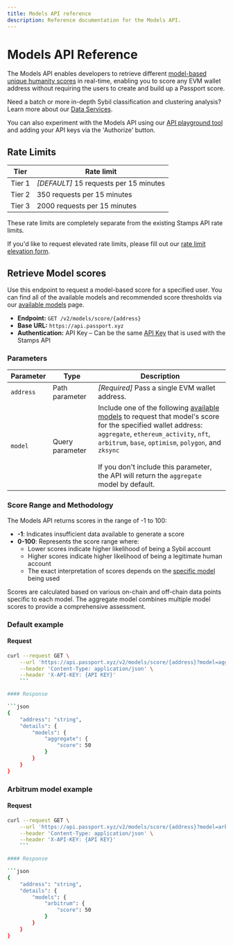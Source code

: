 ```yaml
---
title: Models API reference
description: Reference documentation for the Models API.
---
```


# Models API Reference

The Models API enables developers to retrieve different [model-based unique humanity scores](available-models) in real-time, enabling you to score any EVM wallet address without requiring the users to create and build up a Passport score. 

Need a batch or more in-depth Sybil classification and clustering analysis? Learn more about our [Data Services](/building-with-passport/data-services). 

You can also experiment with the Models API using our [API playground tool](https://api.passport.xyz/v2/docs) and adding your API keys via the 'Authorize' button.


## Rate Limits

|Tier |Rate limit |
|--|--|
|Tier 1 | *[DEFAULT]* 15 requests per 15 minutes |
|Tier 2 | 350 requests per 15 minutes |
|Tier 3 | 2000 requests per 15 minutes |

These rate limits are completely separate from the existing Stamps API rate limits.

If you'd like to request elevated rate limits, please fill out our [rate limit elevation form](https://docs.google.com/forms/d/e/1FAIpQLSe5B7zXTUQUt_aWdqTiUhjAhz56pS49Q8meuzLSgGxYTZRwAw/viewform).


## Retrieve Model scores

Use this endpoint to request a model-based score for a specified user. You can find all of the available models and recommended score thresholds via our [available models](available-models) page.

* **Endpoint:** `GET /v2/models/score/{address}`
* **Base URL:** `https://api.passport.xyz`
* **Authentication:** API Key – Can be the same [API Key](/building-with-passport/stamps/passport-api/getting-access) that is used with the Stamps API

### Parameters

|Parameter |Type |Description |
|--|--|--|
|`address` |Path parameter| *[Required]* Pass a single EVM wallet address. |
|`model`  |Query parameter | Include one of the following [available models](available-models) to request that model's score for the specified wallet address: <br />`aggregate`, `ethereum_activity`, `nft`, `arbitrum`, `base`, `optimism`, `polygon`, and `zksync`<br /><br />If you don't include this parameter, the API will return the `aggregate` model by default. |


### Score Range and Methodology

The Models API returns scores in the range of -1 to 100:

- **-1**: Indicates insufficient data available to generate a score
- **0-100**: Represents the score range where:
  - Lower scores indicate higher likelihood of being a Sybil account
  - Higher scores indicate higher likelihood of being a legitimate human account
  - The exact interpretation of scores depends on the [specific model](available-models) being used

Scores are calculated based on various on-chain and off-chain data points specific to each model. The aggregate model combines multiple model scores to provide a comprehensive assessment.

### Default example

#### Request

```bash
curl --request GET \
    --url 'https://api.passport.xyz/v2/models/score/{address}?model=aggregate' \
    --header 'Content-Type: application/json' \
    --header 'X-API-KEY: {API KEY}'
    ```

#### Response

```json
{
    "address": "string",
    "details": {
        "models": {
            "aggregate": {
                "score": 50 
            }
        } 
    }
}
```


### Arbitrum model example

#### Request

```bash
curl --request GET \
    --url 'https://api.passport.xyz/v2/models/score/{address}?model=arbitrum' \
    --header 'Content-Type: application/json' \
    --header 'X-API-KEY: {API KEY}'
    ```

#### Response

```json
{
    "address": "string",
    "details": {
        "models": {
            "arbitrum": {
                "score": 50 
            }
        } 
    }
}
```